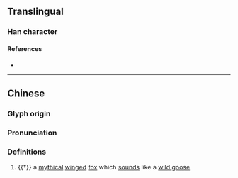 {{character info/new}}
==Translingual==

===Han character===
{{Han char|rn=94|rad=犬|as=12|sn=15|four=48240|canj=KHFBK|ids=⿰犭敝}}

====References====
* {{Han ref|kx=0718.100|dkj=20673|dj=1129.250|hdz=21368.060|uh=7359|ud=29529|bh=E67E|bd=59006}}

----
==Chinese==
{{zh-forms}}

===Glyph origin===
{{Han etym}}

===Pronunciation===
{{zh-pron
|m=bì
|mc=y
|oc=y
|cat=n
}}

===Definitions===
{{zh-hanzi}}

# {{†}} a [[mythical]] [[wing]]ed [[fox]] which [[sound]]s like a [[wild goose]]